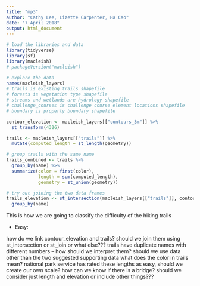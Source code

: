 ```yaml
---
title: "mp3"
author: "Cathy Lee, Lizette Carpenter, Ha Cao"
date: "7 April 2018"
output: html_document
---
```


```r
# load the libraries and data 
library(tidyverse)
library(sf)
library(macleish)
# packageVersion("macleish")
```

```r
# explore the data
names(macleish_layers)
# trails is existing trails shapefile
# forests is vegetation type shapefile
# streams and wetlands are hydrology shapefile
# challenge_courses is challenge course element locations shapefile
# boundary is property boundary shapefile
```

```r
contour_elevation <- macleish_layers[["contours_3m"]] %>%
  st_transform(4326)
```

```r
trails <- macleish_layers[["trails"]] %>%
  mutate(computed_length = st_length(geometry))
```

```r
# group trails with the same name
trails_combined <- trails %>%
  group_by(name) %>%
  summarize(color = first(color),
            length = sum(computed_length),
            geometry = st_union(geometry))
```

```r
# try out joining the two data frames
trails_elevation <- st_intersection(macleish_layers[["trails"]], contour_elevation) %>%
  group_by(name)
```

This is how we are going to classify the difficulty of the hiking trails

- Easy:


how do we link contour_elevation and trails? should we join them using st_intersection or st_join or what else???
trails have duplicate names with different numbers -- how should we interpret them?
should we use data other than the two suggested supporting data
what does the color in trails mean?
national park service has rated these lengths as easy, should we create our own scale? 
how can we know if there is a bridge? should we consider just length and elevation or include other things???
